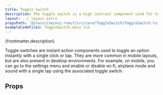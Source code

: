 ```yaml
---
title: Toggle Switch
description: The toggle switch is a high contrast component used for toggling settings that only have two states.
layout: ../_layout.astro
propsPath: '@itwin/itwinui-react/src/core/ToggleSwitch/ToggleSwitch.tsx'
exampleCodeFile1: ToggleSwitch.main.tsx
---
```



<p>{frontmatter.description}</p>

<LiveExample src={frontmatter.exampleCodeFile1} />

Toggle switches are instant action components used to toggle an option instantly with a single click
or tap. They are more common in mobile layouts, but are also present in desktop environments. For example,
on mobile, you can go to the settings menu and enable or disable wi-fi, airplane mode and sound with
a single tap using the associated toggle switch.

## Props

<PropsTable path={frontmatter.propsPath} />
